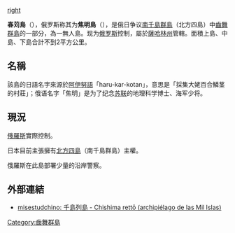 [[file:Dyomina_ISS_cut.jpg|right]]

'''春苅島'''（{{jpn|j=春苅島|hg=はるかるとう|rm=Harukaru tō|f=y}}），俄罗斯称其为'''焦明島'''（{{lang-rus|Острова Дёмина|Ostrov Dyomina}}），是俄日争议[[南千島群島|南千島群島]]（北方四島）中[[齒舞群島|齒舞群島]]的一部分，為一無人島。现为[[俄罗斯|俄罗斯]]控制，屬於[[薩哈林州|薩哈林州]]管轄。面積上島、中島、下島合計不到2平方公里。

==名稱==
該島的日語名字來源於[[阿伊努語|阿伊努語]]「haru-kar-kotan」，意思是「採集大姥百合鱗茎的村莊」；俄语名字「焦明」是为了纪念[[苏联|苏联]]的地理科学博士、海军少将{{link-ru|列昂尼德·亚历山德罗维奇·焦明|Дёмин, Леонид Александрович}}。

==現況==
[[俄羅斯|俄羅斯]]實際控制。

日本目前主張擁有[[北方四島|北方四島]]（南千島群島）主權。

俄羅斯在此島部署少量的沿岸警察。

==外部連結==
*[http://misestudchino.livejournal.com/25165.html misestudchino: 千島列島 - Chishima rettō (archipiélago de las Mil Islas)] {{Wayback|url=http://misestudchino.livejournal.com/25165.html |date=20190622111046 }}

{{千島群島}}

[[Category:齒舞群島|Category:齒舞群島]]